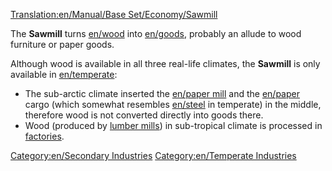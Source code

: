 [[Translation:en/Manual/Base Set/Economy/Sawmill]]

{{en/Industries|image=Sawmill.png
|name=Sawmill
|climates=[[en/Temperate]]
|accepts=[[en/Manual/Base Set/Economy/Wood]]
|produces=[[en/Manual/Base Set/Economy/Goods]]
|notes=Not present in other [[en/Manual/Climates]], but somewhat similar to the [[en/Manual/Base Set/Economy/Paper Mill]]
}}

The '''Sawmill''' turns [[en/wood]] into [[en/goods]], probably an allude to wood furniture or paper goods.

Although wood is available in all three real-life climates, the '''Sawmill''' is only available in [[en/temperate]]:
* The sub-arctic climate inserted the [[en/paper mill]] and the [[en/paper]] cargo (which somewhat resembles [[en/steel]] in temperate) in the middle, therefore wood is not converted directly into goods there.
* Wood (produced by [[en/Manual/Base Set/Economy/Lumber Mill|lumber mills]]) in sub-tropical climate is processed in [[en/factory|factories]].


{{en/Navbox Industries}}

[[Category:en/Secondary Industries]]
[[Category:en/Temperate Industries]]